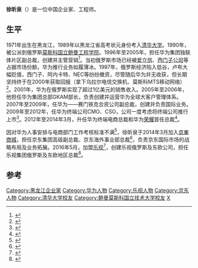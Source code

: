 '''徐昕泉'''（{{bd|1971年||}}）是一位中国企业家、工程师。

== 生平 ==
1971年出生在黑龙江，1989年以黑龙江省高考状元身份考入[[清华大学|清华大学]]。1990年，被公派到俄罗斯[[莫斯科国立鲍曼工程学院|莫斯科国立鲍曼工程学院]]。1996年至2005年，担任华为集团独联体片区副总裁，创建并主管营销<ref>{{cite book|author1=余胜海|title=华为还能走多远|date=2013年4月|publisher=北京：中国友谊出版公司|isbn=978-7-5057-3186-8|pages=113-114|accessdate=2017-02-22}}</ref>。当初俄罗斯市场已经被[[爱立信|爱立信]]、[[西门子公司|西门子公司]]等占据市场份额，华为推行业务如履薄冰。1997年，俄罗斯经济陷入低谷，卢布大幅贬值，西门子、阿内卡特、NEC等纷纷撤资，尽管随后华为并无收获，但长期坚持终于在2000年获取回报（拿下乌拉尔电信交换机、莫斯科MTS移动网络）<ref>{{cite book|author1=周逢民|title=中俄博弈：谨以此书献给中俄建交60周年|date=2009年8月|publisher=哈尔滨：黑龙江人民出版社|isbn=978-7-207-08405-7|pages=319|accessdate=2017-02-22}}</ref>。2001年，华为在俄罗斯实现了超过1亿美元的销售收入。2005年至2006年，他担任华为集团总部GKAM部长，负责创建并运营华为全球大客户管理体系。2007年至2009年，任华为——赛门铁克合资公司副总裁，创建并负责国际业务。2009年至2012年，任华为终端公司CMO、CSO，公司一度考虑将终端公司推行上市<ref>{{cite book|author1=程东升，杨愿成|title=只有一个华为 《华为真相》云时代升级归来|date=2013年1月|publisher=北京：北京联合出版公司|location=北京|isbn=978-7-5502-1098-1|page=199|edition=1|accessdate=2017-02-21}}</ref>。2012年至2014年3月，升任华为终端电商总裁和华为[[荣耀|荣耀]]首任总裁<ref>{{cite news|title=刘江峰全面负责华为电商部门：徐昕泉向其汇报|url=http://tech.sina.com.cn/t/2014-01-14/10299095241.shtml|accessdate=2017-02-22|work=新浪网|archive-date=2017-09-17|archive-url=https://web.archive.org/web/20170917124421/http://tech.sina.com.cn/t/2014-01-14/10299095241.shtml|dead-url=no}}</ref>。

因对华为人事安排与电商部门工作考核标准不满<ref>{{cite news|title=华为电商总裁徐昕泉跳槽京东商城|url=http://companies.caixin.com/2014-04-01/100659647.html|accessdate=2017-02-22|work=财新网|archive-date=2020-01-16|archive-url=https://web.archive.org/web/20200116162156/http://companies.caixin.com/2014-04-01/100659647.html|dead-url=no}}</ref>，徐昕泉于2014年3月加入[[京東商城|京東商城]]，担任京东集团高级副总裁、京东海外事业部总裁<ref>{{cite news|title=华为电商业务不好做！前负责人徐昕泉跳槽京东|url=http://it.21cn.com/webfocus/a/2014/0401/11/26858715.shtml|accessdate=2017-02-22|agency=腾讯科技|archive-url=https://web.archive.org/web/20170222195629/http://it.21cn.com/webfocus/a/2014/0401/11/26858715.shtml|archive-date=2017-02-22|dead-url=yes}}</ref>，负责京东国际市场的战略布局及业务拓展。2016年5月，加盟[[乐视|乐视]]<ref>{{cite news|title=京东集团原海外事业部总裁徐昕泉加盟乐视_网易财经|url=http://money.163.com/16/0518/17/BNC61Q7600253B0H.html|accessdate=2017-02-22|work=投资界网站|archive-url=https://web.archive.org/web/20170222193949/http://money.163.com/16/0518/17/BNC61Q7600253B0H.html|archive-date=2017-02-22|dead-url=yes}}</ref>，创建乐视俄罗斯及东欧公司，担任乐视集团俄罗斯及东欧地区总裁<ref>{{cite news|title=京东原海外事业部总裁徐昕泉离职 已加盟乐视_|url=http://tech.163.com/16/0518/10/BNBFRE3I000915BF.html|accessdate=2017-02-22|work=网易科技报道|agency=网易科技报道|archive-date=2017-02-22|archive-url=https://web.archive.org/web/20170222200953/http://tech.163.com/16/0518/10/BNBFRE3I000915BF.html|dead-url=no}}</ref>。

==参考==
{{reflist}}

{{乐视}}
{{京东商城}}
{{Authority control}}
{{DEFAULTSORT:X}}
[[Category:黑龙江企业家|Category:黑龙江企业家]]
[[Category:华为人物|Category:华为人物]]
[[Category:乐视人物|Category:乐视人物]]
[[Category:京东人物|Category:京东人物]]
[[Category:清华大学校友|Category:清华大学校友]]
[[Category:鲍曼莫斯科国立技术大学校友|Category:鲍曼莫斯科国立技术大学校友]]
[[Category:徐姓|X]]